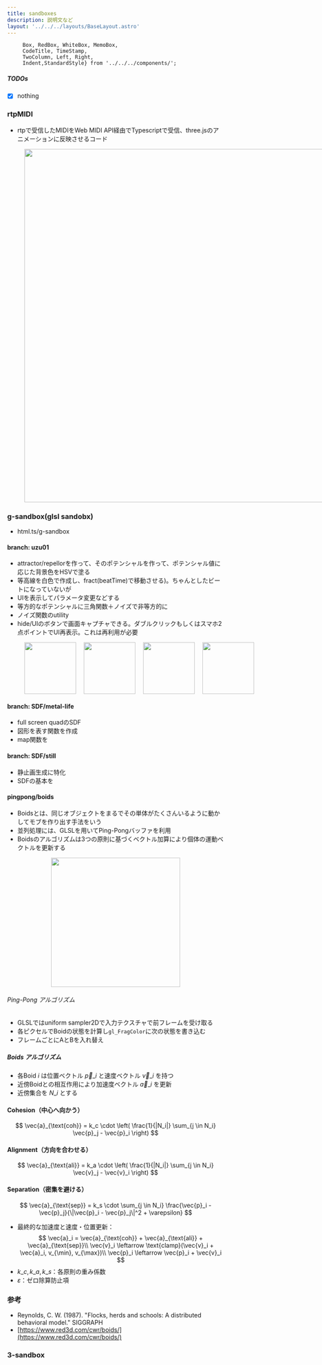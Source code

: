```yaml
---
title: sandboxes
description: 説明文など
layout: '../../../layouts/BaseLayout.astro'
---
```



         Box, RedBox, WhiteBox, MemoBox, 
         CodeTitle, TimeStamp,
         TwoColumn, Left, Right,
         Indent,StandardStyle} from '../../../components/';

<StandardStyle />

##### TODOs

 - [x] nothing


### rtpMIDI
- rtpで受信したMIDIをWeb MIDI API経由でTypescriptで受信、three.jsのアニメーションに反映させるコード
<div style="display:flex; align-items:flex-end;gap:18px;padding-left:40px">
 <div><img src="/subproject/rtpMIDI.png" width="820" style="display: block;"/></div>
</div>

### g-sandbox(glsl sandobx)
- html.ts/g-sandbox
#### 
#### branch: uzu01
- attractor/repellorを作って、そのポテンシャルを作って、ポテンシャル値に応じた背景色をHSVで塗る
- 等高線を白色で作成し、fract(beatTime)で移動させる)。ちゃんとしたビートになっていないが
- UIを表示してパラメータ変更などする
- 等方的なポテンシャルに三角関数＋ノイズで非等方的に
- ノイズ関数のutility
- hide/UIのボタンで画面キャプチャできる。ダブルクリックもしくはスマホ2点ポイントでUI再表示。これは再利用が必要

<div style="display:flex; align-items:flex-end;gap:18px;padding-left:40px">
 <div><img src="/subproject/uzu01-1.png" width="120" style="display: block;"/></div>
 <div><img src="/subproject/uzu01-2.png" width="120" style="display: block;"/></div>
 <div><img src="/subproject/uzu01-3.png" width="120" style="display: block;"/></div>
 <div><img src="/subproject/uzu01-4.png" width="120" style="display: block;"/></div>
</div>

#### branch: SDF/metal-life
- full screen quadのSDF
- 図形を表す関数を作成
- map関数を

#### branch: SDF/still
- 静止画生成に特化
- SDFの基本を

#### pingpong/boids
- Boidsとは、同じオブジェクトをまるでその単体がたくさんいるように動かしてモブを作り出す手法をいう
- 並列処理には、GLSLを用いてPing-Pongバッファを利用
- Boidsのアルゴリズムは3つの原則に基づくベクトル加算により個体の運動ベクトルを更新する

<center><img src="/subproject/boids.png" width="300"/></center>

###### Ping-Pong アルゴリズム
- GLSLではuniform sampler2Dで入力テクスチャで前フレームを受け取る
- 各ピクセルでBoidの状態を計算し`gl_FragColor`に次の状態を書き込む
- フレームごとにAとBを入れ替え


##### Boids アルゴリズム

- 各Boid $i$ は位置ベクトル $\vec{p}\_i$ と速度ベクトル $\vec{v}\_i$ を持つ
- 近傍Boidとの相互作用により加速度ベクトル $\vec{a}\_i$ を更新
- 近傍集合を $N\_i$ とする

#### Cohesion（中心へ向かう）
$$
\vec{a}_{\text{coh}} = k_c \cdot \left( \frac{1}{|N_i|} \sum_{j \in N_i} \vec{p}_j - \vec{p}_i \right)
$$
#### Alignment（方向を合わせる）
$$
\vec{a}_{\text{ali}} = k_a \cdot \left( \frac{1}{|N_i|} \sum_{j \in N_i} \vec{v}_j - \vec{v}_i \right)
$$
#### Separation（密集を避ける）
$$
\vec{a}_{\text{sep}} = k_s \cdot \sum_{j \in N_i} \frac{\vec{p}_i - \vec{p}_j}{\|\vec{p}_i - \vec{p}_j\|^2 + \varepsilon}
$$
* 最終的な加速度と速度・位置更新：
$$
\vec{a}_i = \vec{a}_{\text{coh}} + \vec{a}_{\text{ali}} + \vec{a}_{\text{sep}}\\
\vec{v}_i \leftarrow \text{clamp}(\vec{v}_i + \vec{a}_i, v_{\min}, v_{\max})\\
\vec{p}_i \leftarrow \vec{p}_i + \vec{v}_i
$$
* $k\_c, k\_a, k\_s$：各原則の重み係数
* $\varepsilon$：ゼロ除算防止項
### 参考
* Reynolds, C. W. (1987). "Flocks, herds and schools: A distributed behavioral model." SIGGRAPH
* [https://www.red3d.com/cwr/boids/](https://www.red3d.com/cwr/boids/)

### 3-sandbox
